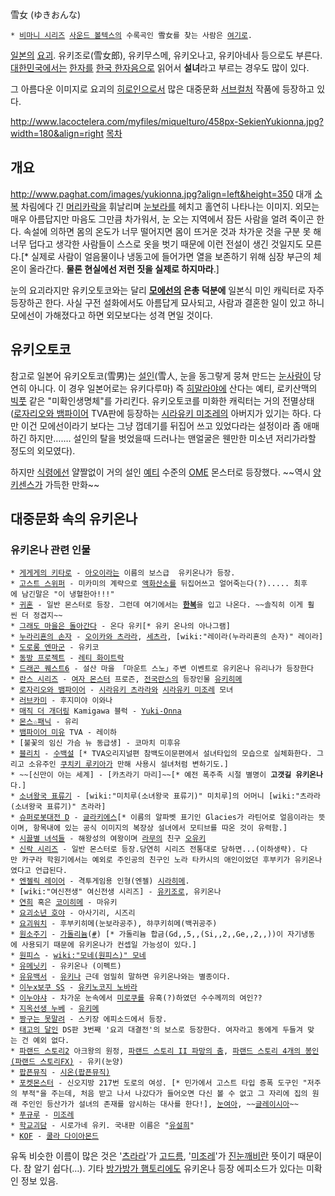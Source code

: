 雪女 (ゆきおんな)

 * [[비마니 시리즈]] [[사운드 볼텍스]]의 수록곡인 雪女를 찾는 사람은 [[雪女|여기]]로.

[[일본]]의 [[요괴]]. 유키조로(雪女郎), 유키무스메, 유키오나고, 유키아네사 등으로도 부른다. [[대한민국]]에서는 [[한자]]를 [[한국 한자음]]으로 읽어서 '''설녀'''라고 부르는 경우도 많이 있다.

그 아름다운 이미지로 요괴의 [[히로인]]으로서 많은 대중문화 [[서브컬처]] 작품에 등장하고 있다.

http://www.lacoctelera.com/myfiles/miquelturo/458px-SekienYukionna.jpg?width=180&align=right [[목차]]

== 개요 ==
http://www.paghat.com/images/yukionna.jpg?align=left&height=350 대개 [[소복]] 차림에다 긴 [[머리카락]]을 휘날리며 [[눈보라]]를 헤치고 홀연히 나타나는 이미지. 외모는 매우 아름답지만 마음도 그만큼 차가워서, 눈 오는 지역에서 잠든 사람을 얼려 죽이곤 한다. 속설에 의하면 몸의 온도가 너무 떨어지면 몸이 뜨거운 것과 차가운 것을 구분 못 해 너무 덥다고 생각한 사람들이 스스로 옷을 벗기 때문에 이런 전설이 생긴 것일지도 모른다.[* 실제로 사람이 얼음물이나 냉동고에 들어가면 열을 보존하기 위해 심장 부근의 체온이 올라간다. '''물론 현실에선 저런 짓을 실제로 하지마라'''.]

눈의 요괴라지만 유키오토코와는 달리 '''[[모에선]]의 은총 덕분에''' 일본식 미인 캐릭터로 자주 등장하곤 한다. 사실 구전 설화에서도 아름답게 묘사되고, 사람과 결혼한 일이 있고 하니 모에선이 가해졌다고 하면 외모보다는 성격 면일 것이다.

== 유키오토코 ==
참고로 일본어 유키오토코(雪男)는 [[설인]](雪人, 눈을 동그랗게 뭉쳐 만드는 [[눈사람]]이 당연히 아니다. 이 경우 일본어로는 유키다루마) 즉 [[히말라야]]에 산다는 예티, 로키산맥의 [[빅풋]] 같은 "미확인생명체"를 가리킨다. 유키오토코를 미화한 캐릭터는 거의 전멸상태([[로자리오와 뱀파이어]] TVA판에 등장하는 [[시라유키 미조레]]의 아버지가 있기는 하다. 다만 이건 모에선이라기 보다는 그냥 껍데기를 뒤집어 쓰고 있었다라는 설정이라 좀 애매하긴 하지만……. 설인의 탈을 벗었을때 드러나는 맨얼굴은 웬만한 미소년 저리가라할 정도의 외모였다).

하지만 [[식령]]에선 얄짤없이 거의 설인 [[예티]] 수준의 [[OME]] 몬스터로 등장했다. ~~역시 [[양키센스]]가 가득한 만화~~

== 대중문화 속의 유키온나 ==
=== 유키온나 관련 인물 ===
 * [[게게게의 키타로]] - [[아오이]]라는 이름의 보스급  유키온나가 등장.
 * [[고스트 스위퍼]] - 미카미의 계략으로 [[액화산소]]를 뒤집어쓰고 얼어죽는다(?)..... 최후에 남긴말은 "이 냉혈한아!!!"
 * [[귀혼]] - 일반 몬스터로 등장. 그런데 여기에서는 '''[[한복]]'''을 입고 나온다. ~~솔직히 이게 훨씬 더 정겹지~~
 * [[그래도 마을은 돌아간다]] - 온다 유키[* 유키 온나의 아나그램]
 * [[누라리횬의 손자]] - [[오이카와 츠라라]], [[세츠라]], [wiki:"레이라(누라리횬의 손자)" 레이라]
 * [[도로롱 엔마군]] - 유키코
 * [[동방 프로젝트]] - [[레티 화이트락]]
 * [[드래곤 퀘스트6]] - 설산 마을 「마운트 스노」주변 이벤트로 유키온나 유리나가 등장한다
 * [[란스 시리즈]] - [[여자 몬스터]] 프로즌, [[전국란스]]의 등장인물 [[유키히메]]
 * [[로자리오와 뱀파이어]] - [[시라유키 츠라라]]와 [[시라유키 미조레]] 모녀 
 * [[러브카미]] - 후지미야 이와나
 * [[매직 더 개더링]] Kamigawa 블럭 - [[Yuki-Onna]] 
 * [[몬스☆패닉]] - 유리
 * [[뱀파이어 미유]] TVA - 레이하
 * [불꽃의 임신 가슴 뉴 동급생] - 코마치 미후유
 * [[블리치]] - [[수백설]] [* TVA오리지널편 참백도이문편에서 설녀타입의 모습으로 실체화한다. 그리고 소유주인 [[쿠치키 루키아]]가 만해 사용시 설녀처럼 변하기도.]
 * ~~[신만이 아는 세계] - [카츠라기 마리]~~[* 예전 폭주족 시절 별명이 '''고갯길 유키온나'''다.] 
 * [[소녀왕국 표류기]] - [wiki:"미치루(소녀왕국 표류기)" 미치루]의 어머니 [wiki:"츠라라(소녀왕국 표류기)" 츠라라]
 * [[슈퍼로봇대전 D]] - [[글라키에스]][* 이름의 알파벳 표기인 Glacies가 라틴어로 얼음이라는 뜻이며, 항목내에 있는 공식 이미지의 복장상 설녀에서 모티브를 따온 것이 유력함.]
 * [[시끌별 녀석들]] - 해왕성의 여왕이며 [[라무]]의 친구 [[오유키]]
 * [[신락 시리즈]] - 일반 몬스터로 등장.당연히 시리즈 전통대로 당하면...(이하생략). 다만 카구라 학원기에서는 예외로 주인공의 친구인 노라 타카시의 애인이었던 후부키가 유키온나였다고 언급된다.
 * [[엔젤릭 레이어]] - 격투게임용 인형(엔젤) [[시라히메]]. 
 * [wiki:"여신전생" 여신전생 시리즈] - [[유키조로]], 유키온나
 * [[연희]] 혹은 [[코이히메]] - 마유키
 * [[요괴소년 호야]] - 아사기리, 시즈리
 * [[요괴워치]] - 후부키히메(눈보라공주), 햐쿠키히메(백귀공주)
 * [[원소주기]] - [[가돌리늄]]([http://www.rigvedawiki.net/r1/pds/Gd.JPG #]) [* 가돌리늄 합금(Gd,,5,,(Si,,2,,Ge,,2,,))이 자기냉동에 사용되기 때문에 유키온나가 컨셉일 가능성이 있다.]
 * [[원피스]] - [[wiki:"모네(원피스)" 모네]]
 * [[유메닛키]] - 유키온나 (이펙트)
 * [[유유백서]] - [[유키나]] 근데 엄밀히 말하면 유키온나와는 별종이다.
 * [[이누x보쿠 SS]] - [[유키노코지 노바라]]
 * [[이누야샤]] - 차가운 눈속에서 [[미로쿠]]를 유혹(?)하였던 수수께끼의 여인??
 * [[지옥선생 누베]] - [[유키메]]
 * [[짱구는 못말려]] - 스키장 에피소드에서 등장.
 * [[태고의 달인]] DS판 3번째 '요괴 대결전'의 보스로 등장한다. 여자라고 동에게 두들겨 맞는 건 예외 없다.
 * [[파랜드 스토리2]] 아크왕의 원정, [[파랜드 스토리 II 파망의 춤]], [[파랜드 스토리 4개의 봉인(파랜드 스토리FX)]] - 유키(눈양)
 * [[팝픈뮤직]] - [[시온(팝픈뮤직)]]
 * [[포켓몬스터]] - 신오지방 217번 도로의 여성. [* 민가에서 고스트 타입 증폭 도구인 "저주의 부적"을 주는데, 처음 받고 나서 나갔다가 들어오면 다신 볼 수 없고 그 자리에 집의 원래 주인인 등산가가 설녀의 존재를 암시하는 대사를 한다!], [[눈여아]], ~~[[글레이시아]]~~
 * [[푸규루]] - [[미조레]]
 * [[학교괴담]] - 시로가네 유키. 국내판 이름은 "[[유설희]]"
 * [[KOF]] - [[쿨라 다이아몬드]]

유독 비슷한 이름이 많은 것은 '[[츠라라]]'가 [[고드름]], '[[미조레]]'가 [[진눈깨비]]란 뜻이기 때문이다. 참 알기 쉽다(…).
기타 [[방가방가 햄토리]]에도 유키온나 등장 에피소드가 있다는 미확인 정보 있음.

